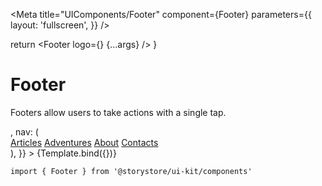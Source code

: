 

<Meta
  title="UIComponents/Footer"
  component={Footer}
  parameters={{
    layout: 'fullscreen',
  }}
/>

  return <Footer logo={<LogoIcon />} {...args} />
}

# Footer

Footers allow users to take actions with a single tap.

<Canvas withSource="open">
  <Story
    name="Footer"
    args={{
      logo: <LogoIcon size={40} />,
      nav: (
        <nav>
          <a href="#">Articles</a>
          <a href="#">Adventures</a>
          <a href="#">About</a>
          <a href="#">Contacts</a>
        </nav>
      ),
    }}
  >
    {Template.bind({})}
  </Story>
</Canvas>

```
import { Footer } from '@storystore/ui-kit/components'
```
